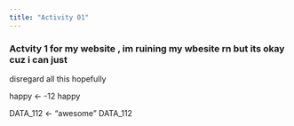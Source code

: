 ```yaml
---
title: "Activity 01"
---
```

### Actvity 1 for my website , im ruining my wbesite rn but its okay cuz i can just 
disregard all this hopefully

happy <- -12
happy

DATA_112 <- "awesome"
DATA_112
